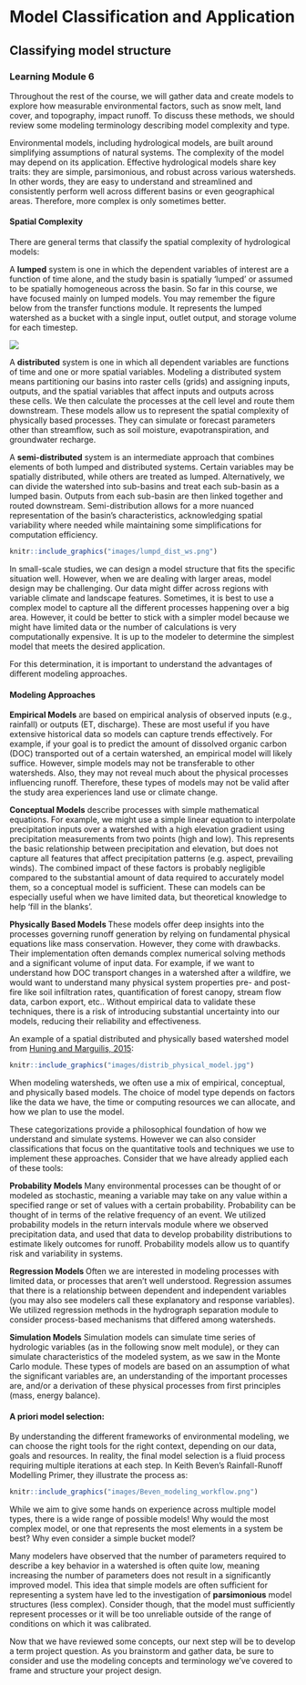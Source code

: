 # Model Classification and Application
## Classifying model structure
### Learning Module 6

Throughout the rest of the course, we will gather data and create models to explore how measurable environmental factors, such as snow melt, land cover, and topography, impact runoff. To discuss these methods, we should review some modeling terminology describing model complexity and type.

Environmental models, including hydrological models, are built around simplifying assumptions of natural systems. The complexity of the model may depend on its application. Effective hydrological models share key traits: they are simple, parsimonious, and robust across various watersheds. In other words, they are easy to understand and streamlined and consistently perform well across different basins or even geographical areas. Therefore, more complex is only sometimes better. 

#### Spatial Complexity

There are general terms that classify the spatial complexity of hydrological models:

A **lumped** system is one in which the dependent variables of interest are a function of time alone, and the study basin is spatially 'lumped' or assumed to be spatially homogeneous across the basin. So far in this course, we have focused mainly on lumped models. You may remember the figure below from the transfer functions module. It represents the lumped watershed as a bucket with a single input, outlet output, and storage volume for each timestep.

![](images/linear_diag.png)

A **distributed** system is one in which all dependent variables are functions of time and one or more spatial variables. Modeling a distributed system means partitioning our basins into raster cells (grids) and assigning inputs, outputs, and the spatial variables that affect inputs and outputs across these cells. We then calculate the processes at the cell level and route them downstream. These models allow us to represent the spatial complexity of physically based processes. They can simulate or forecast parameters other than streamflow, such as soil moisture, evapotranspiration, and groundwater recharge. 

A **semi-distributed** system is an intermediate approach that combines elements of both lumped and distributed systems. Certain variables may be spatially distributed, while others are treated as lumped. Alternatively, we can divide the watershed into sub-basins and treat each sub-basin as a lumped basin. Outputs from each sub-basin are then linked together and routed downstream. Semi-distribution allows for a more nuanced representation of the basin's characteristics, acknowledging spatial variability where needed while maintaining some simplifications for computation efficiency.  


```r
knitr::include_graphics("images/lumpd_dist_ws.png")
```

In small-scale studies, we can design a model structure that fits the specific situation well. However, when we are dealing with larger areas, model design may be challenging. Our data might differ across regions with variable climate and landscape features. Sometimes, it is best to use a complex model to capture all the different processes happening over a big area. However, it could be better to stick with a simpler model because we might have limited data or the number of calculations is very computationally expensive. It is up to the modeler to determine the simplest model that meets the desired application.

For this determination, it is important to understand the advantages of different modeling approaches. 

#### Modeling Approaches

**Empirical Models** are based on empirical analysis of observed inputs (e.g., rainfall) or outputs (ET, discharge). These are most useful if you have extensive historical data so models can capture trends effectively. For example, if your goal is to predict the amount of dissolved organic carbon (DOC) transported out of a certain watershed, an empirical model will likely suffice. However, simple models may not be transferable to other watersheds. Also, they may not reveal much about the physical processes influencing runoff. Therefore, these types of models may not be valid after the study area experiences land use or climate change. 

**Conceptual Models** describe processes with simple mathematical equations. For example, we might use a simple linear equation to interpolate precipitation inputs over a watershed with a high elevation gradient using precipitation measurements from two points (high and low). This represents the basic relationship between precipitation and elevation, but does not capture all features that affect precipitation patterns (e.g. aspect, prevailing winds). The combined impact of these factors is probably negligible compared to the substantial amount of data required to accurately model them, so a conceptual model is sufficient. These can models can be especially useful when we have limited data, but theoretical knowledge to help 'fill in the blanks'. 

**Physically Based Models ** These models offer deep insights into the processes governing runoff generation by relying on fundamental physical equations like mass conservation. However, they come with drawbacks. Their implementation often demands complex numerical solving methods and a significant volume of input data. For example, if we want to understand how DOC transport changes in a watershed after a wildfire, we would want to understand many physical system properties pre- and post-fire like soil infiltration rates, quantification of forest canopy, stream flow data, carbon export, etc.. Without empirical data to validate these techniques, there is a risk of introducing substantial uncertainty into our models, reducing their reliability and effectiveness.

An example of a spatial distributed and physically based watershed model from [Huning and Marguilis, 2015](https://www.sciencedirect.com/science/article/abs/pii/S1364815215000572):
```r
knitr::include_graphics("images/distrib_physical_model.jpg")
```

When modeling watersheds, we often use a mix of empirical, conceptual, and physically based models. The choice of model type depends on factors like the data we have, the time or computing resources we can allocate, and how we plan to use the model.

These categorizations provide a philosophical foundation of how we understand and simulate systems. However we can also consider classifications that focus on the quantitative tools and techniques we use to implement these approaches. Consider that we have already applied each of these tools:

**Probability Models ** Many environmental processes can be thought of or modeled as stochastic, meaning a variable may take on any value within a specified range or set of values with a certain probability. Probability can be thought of in terms of the relative frequency of an event. We utilized probability models in the return intervals module where we observed precipitation data, and used that data to develop probability distributions to estimate likely outcomes for runoff. Probability models allow us to quantify risk and variability in systems.

**Regression Models ** Often we are interested in modeling processes with limited data, or processes that aren't well understood. Regression assumes that there is a relationship between dependent and independent variables (you may also see modelers call these explanatory and response variables). We utilized regression methods in the hydrograph separation module to consider process-based mechanisms that differed among watersheds. 

**Simulation Models** Simulation models can simulate time series of hydrologic variables (as in the following snow melt module), or they can simulate characteristics of the modeled system, as we saw in the Monte Carlo module. These types of models are based on an assumption of what the significant variables are, an understanding of the important processes are, and/or a derivation of these physical processes from first principles (mass, energy balance).

#### A priori model selection: 
By understanding the different frameworks of environmental modeling, we can choose the right tools for the right context, depending on our data, goals and resources. In reality, the final model selection is a fluid process requiring multiple iterations at each step. 
In Keith Beven's Rainfall-Runoff Modelling Primer, they illustrate the process as: 

```r
knitr::include_graphics("images/Beven_modeling_workflow.png")
```

While we aim to give some hands on experience across multiple model types, there is a wide range of possible models! Why would the most complex model, or one that represents the most elements in a system be best? Why even consider a simple bucket model?

Many modelers have observed that the number of parameters required to describe a key behavior in a watershed is often quite low, meaning increasing the number of parameters does not result in a significantly improved model. This idea that simple models are often sufficient for representing a system have led to the investigation of **parsimonious** model structures (less complex). Consider though, that the model must sufficiently represent processes or it will be too unreliable outside of the range of conditions on which it was calibrated. 

Now that we have reviewed some concepts, our next step will be to develop a term project question. As you brainstorm and gather data, be sure to consider and use the modeling concepts and terminology we've covered to frame and structure your project design.